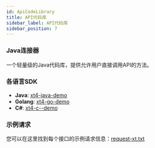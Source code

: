 ```yaml
---
id: ApiCodeLibrary
title: API代码库
sidebar_label: API代码库
sidebar_position: 7
---
```


### Java连接器

一个轻量级的Java代码库，提供允许用户直接调用API的方法。

### 各语言SDK

- **Java**: [xt4-java-demo](https://github.com/xt-com/xt4-java-demo)
- **Golang**: [xt4-go-demo](https://github.com/xt-com/xt4-go-demo)
- **C#**: [xt4-c--demo](https://github.com/xt-com/xt4-c--demo)

### 示例请求

您可以在这里找到每个接口的示例请求信息：[request-xt.txt](https://github.com/xt-com/xt4-request-demo/blob/master/request-xt.txt)
